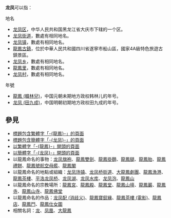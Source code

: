 {{Wiktionary|龙凤}}
'''龙凤'''可以指：
;地名
* [[龙凤区|龙凤区]]，中华人民共和国黑龙江省大庆市下辖的一个区。
* [[龙凤街道|龙凤街道]]，數處有相同地名。
* [[龙凤镇|龙凤镇]]，數處有相同地名。
* [[龍鳳古鎮|龍鳳古鎮]]，位於中華人民共和國四川省遂寧市船山區，國家4A級特色旅遊古鎮景區。
* [[龙凤乡|龙凤乡]]，數處有相同地名。
* [[龍鳳里|龍鳳里]]，數處有相同地名。
* [[龙凤村|龙凤村]]，數處有相同地名。

;年號
* [[龍鳳_(韓林兒)|龍鳳 (韓林兒)]]，中国元朝未期地方政权韩林儿的年号。
* [[龙凤_(田九成)|龙凤 (田九成)]]，中国明朝初期地方政权田九成的年号。

== 參見 ==
* [[Special:Search/intitle:"龍鳳"|標題包含繁體字「-{龍鳳}-」的頁面]]
* [[Special:Search/intitle:"龙凤"|標題包含簡體字「-{龙凤}-」的頁面]]
* [[Special:Prefixindex/龍鳳|以繁體字「-{龍鳳}-」開頭的頁面]]
* [[Special:Prefixindex/龙凤|以簡體字「-{龙凤}-」開頭的頁面]]
* 以龍鳳命名的事物：[[龙凤旗袍|龙凤旗袍]]、[[龍鳳雙劍|龍鳳雙劍]]、[[龍鳳掛麵|龍鳳掛麵]]、[[龍鳳腿|龍鳳腿]]、[[龍鳳胎|龍鳳胎]]、[[龍鳳禮餅|龍鳳禮餅]]、[[龍鳳號航空母艦|龍鳳號航空母艦]]、[[龍鳳閣|龍鳳閣]]
* 以龍鳳命名的地點或組織：[[龙凤场镇|龙凤场镇]]、[[龙凤桥街道|龙凤桥街道]]、[[大龍鳳劇團|大龍鳳劇團]]、[[龍鳳漁港|龍鳳漁港]]、[[龍鳳茶樓|龍鳳茶樓]]、[[平洛龙凤桥|平洛龙凤桥]]、[[龙凤湖|龙凤湖]]、[[龙凤水库|龙凤水库]]、[[龙凤泡|龙凤泡]]、[[龍鳳山|龍鳳山]]
* 以龍鳳命名的宗教場所：[[龍鳳宮|龍鳳宮]]、[[龍鳳殿|龍鳳殿]]、[[龍鳳堂|龍鳳堂]]、[[龍鳳山壇|龍鳳山壇]]、[[龍鳳巖|龍鳳巖]]、[[龍鳳寺|龍鳳寺]]、[[龍鳳山寺|龍鳳山寺]]、[[龍鳳佛堂|龍鳳佛堂]]
* 以龍鳳命名的作品：[[龙凤配_(消歧义)|龙凤配 (消歧义)]]、[[龍鳳寶釵緣|龍鳳寶釵緣]]、[[龍鳳茶樓_(電影)|龍鳳茶樓 (電影)]]、[[龍鳳店|龍鳳店]]、[[龍鳳鬥|龍鳳鬥]]、[[龍鳳仕女圖|龍鳳仕女圖]]
* 相關名詞：[[龙|龙]]、[[凤凰|凤凰]]、[[大龍鳳|大龍鳳]]

{{Disambiguation|Cat=二字中國相關消歧義|Long}}